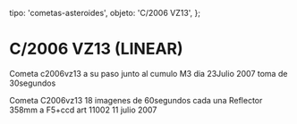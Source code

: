 
  tipo: 'cometas-asteroides',
  objeto: 'C/2006 VZ13',
};

# C/2006 VZ13 (LINEAR)

<Imagen
  src="registro/c2006-vz13_20070723_m3-c2006vz13-b1-30s-as-23ju-w.jpg"
  fecha="20070723"
/>

Cometa c2006vz13 a su paso junto al cumulo M3 dia 23Julio 2007 toma de 30segundos

<Imagen
  src="registro/c2006-vz13_20070711_c2006-vz13-18-imagenes-60s-11julio2007.jpg"
  fecha="20070711"
/>

Cometa C2006vz13 18 imagenes de 60segundos cada una Reflector 358mm a F5+ccd art 11002 11 julio 2007
